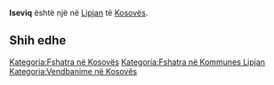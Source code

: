 {{Fshat në 
 | Emri                = Iseviq
 | EmriAlt                = 
 | NAME_SHORT_FORM=      
 | NAME_GENERIC=      
 | NAME_SORT_NAME_RO=      ISEVIQ
 | FULL_NAME_RO = Iseviq
 | FULL_NAME_ND_RO=Iseviq
 | SORT_NAME_RG=ISEVIQ
 | FULL_NAME_RG=Iseviq
 | FULL_NAME_ND_RG=Iseviq
 | SRP_NAME_SHORT_FORM=      
 | SRP_NAME_GENERIC=      
 | SRP_NAME_SORT_NAME_RO=      
 | SRP_FULL_NAME_RO = 
 | SRP_FULL_NAME_ND_RO=
 | SRP_SORT_NAME_RG=
 | SRP_FULL_NAME_RG=
 | SRP_FULL_NAME_ND_RG=
 | Emri (Rasa dhanore) = 
 | Figura              = 
 | Shteti              = Kosovo
 | Komuna              = Lipjan
 | Kodi postar         = 
 | Sipërfaqja          = 

 | Popullsia           = 

 | Regj. i popullsisë  = 
 | Dend. e popullsisë  = 
 | Faqja zyrtare       = 
 <!--- Koordinatat ----> 
 | Gjerësia            = 43.224722
 | Gjatësia            = 20.753889
 | Lartësia            = 
}}
'''Iseviq''' është një [[]] në [[Lipjan]] të [[Kosovës]].

<!-- == Gjeografia == -->
<!-- == Historia == -->
<!-- == Demografia == -->
== Shih edhe ==
{{Komuna Lipjan}}
{{Kosovo-Administrata-Cung}}

[[Kategoria:Fshatra në Kosovës]]
[[Kategoria:Fshatra në Kommunes Lipjan]]
[[Kategoria:Vendbanime në Kosovës]]